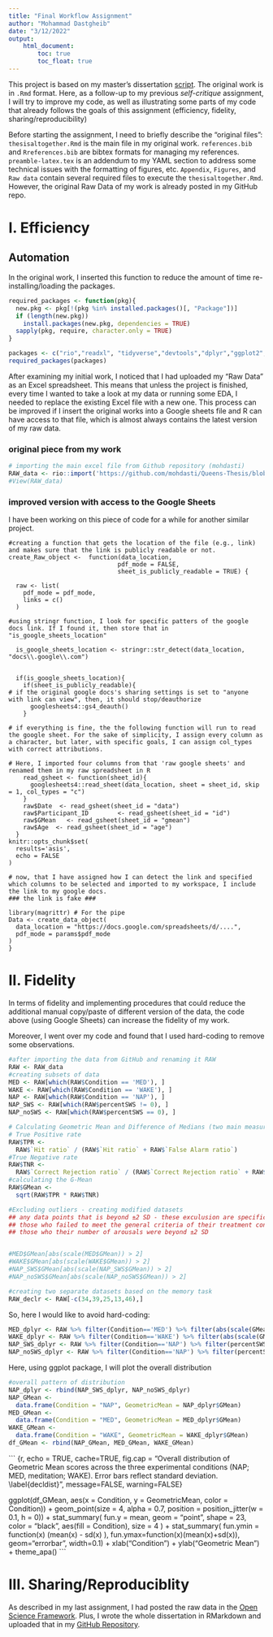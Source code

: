 ```yaml
---
title: "Final Workflow Assignment"
author: "Mohammad Dastgheib"
date: "3/12/2022"
output:
    html_document:
        toc: true
        toc_float: true
---
```


This project is based on my master's dissertation [script](https://github.com/mohdasti/PSYC259_Final_Workflow_Project/blob/main/thesisaltogether.Rmd). The original work is in `.Rmd` format. Here, as a follow-up to my previous *self-critique* assignment, I will try to improve my code, as well as illustrating some parts of my code that already follows the goals of this assignment (efficiency, fidelity, sharing/reproducibility)

Before starting the assignment, I need to briefly describe the "original files":
`thesisaltogether.Rmd` is the main file in my original work. `references.bib` and `Rreferences.bib` are bibtex formats for managing my references. `preamble-latex.tex` is an addendum to my YAML section to address some technical issues with the formatting of figures, etc. `Appendix`, `Figures`, and `Raw data` contain several required files to execute the `thesisaltogether.Rmd`. However, the original Raw Data of my work is already posted in my GitHub repo.


# I. Efficiency

## Automation

In the original work, I inserted this function to reduce the amount of time re-installing/loading the packages.

```r
required_packages <- function(pkg){
  new.pkg <- pkg[!(pkg %in% installed.packages()[, "Package"])]
  if (length(new.pkg)) 
    install.packages(new.pkg, dependencies = TRUE)
  sapply(pkg, require, character.only = TRUE)
}

packages <- c("rio","readxl", "tidyverse","devtools","dplyr","ggplot2","magrittr","Hmisc","psycho","lmerTest","rstanarm","jtools","bayesplot","corrplot", "tidyverse")
required_packages(packages)
```


After examining my initial work, I noticed that I had uploaded my "Raw Data" as an Excel spreadsheet. This means that unless the project is finished, every time I wanted to take a look at my data or running some EDA, I needed to replace the existing Excel file with a new one. This process can be improved if I insert the original works into a Google sheets file and R can have access to that file, which is almost always contains the latest version of my raw data.

### original piece from my work

```r
# importing the main excel file from Github repository (mohdasti)
RAW_data <- rio::import('https://github.com/mohdasti/Queens-Thesis/blob/master/Raw%20data/RAW_data.xlsx?raw=true', na="N/A")
#View(RAW_data)
```

### improved version with access to the Google Sheets

I have been working on this piece of code for a while for another similar project.



```{}
#creating a function that gets the location of the file (e.g., link) and makes sure that the link is publicly readable or not.
create_Raw_object <-  function(data_location,
                              pdf_mode = FALSE,
                              sheet_is_publicly_readable = TRUE) {

  raw <- list(
    pdf_mode = pdf_mode,
    links = c()
  )

#using stringr function, I look for specific patters of the google docs link. If I found it, then store that in "is_google_sheets_location"

  is_google_sheets_location <- stringr::str_detect(data_location, "docs\\.google\\.com")

  
  if(is_google_sheets_location){
    if(sheet_is_publicly_readable){
# if the original google docs's sharing settings is set to "anyone with link can view", then, it should stop/deauthorize
      googlesheets4::gs4_deauth()
    }
      
# if everything is fine, the the following function will run to read the google sheet. For the sake of simplicity, I assign every column as a character, but later, with specific goals, I can assign col_types with correct attributions.
      
# Here, I imported four columns from that 'raw google sheets' and renamed them in my raw spreadsheet in R      
    read_gsheet <- function(sheet_id){
      googlesheets4::read_sheet(data_location, sheet = sheet_id, skip = 1, col_types = "c")
    }
    raw$Date  <- read_gsheet(sheet_id = "data")
    raw$Participant_ID        <- read_gsheet(sheet_id = "id")
    raw$GMean   <- read_gsheet(sheet_id = "gmean")
    raw$Age  <- read_gsheet(sheet_id = "age")
  }
knitr::opts_chunk$set(
  results='asis',
  echo = FALSE
)

# now, that I have assigned how I can detect the link and specified which columns to be selected and imported to my workspace, I include the link to my google docs.
### the link is fake ###

library(magrittr) # For the pipe
Data <- create_data_object(
  data_location = "https://docs.google.com/spreadsheets/d/....",  
  pdf_mode = params$pdf_mode
)
}

```


# II. Fidelity

In terms of fidelity and implementing procedures that could reduce the additional manual copy/paste of different version of the data, the code above (using Google Sheets) can increase the fidelity of my work. 

Moreover, I went over my code and found that I used hard-coding to remove some observations.

```r
#after importing the data from GitHub and renaming it RAW
RAW <- RAW_data
#creating subsets of data 
MED <- RAW[which(RAW$Condition == 'MED'), ]
WAKE <- RAW[which(RAW$Condition == 'WAKE'), ]
NAP <- RAW[which(RAW$Condition == 'NAP'), ]
NAP_SWS <- RAW[which(RAW$percentSWS != 0), ]
NAP_noSWS <- RAW[which(RAW$percentSWS == 0), ]

# Calculating Geometric Mean and Difference of Medians (two main measures of performance for the declarative and non-declarative memory)
# True Positive rate
RAW$TPR <-
  RAW$`Hit ratio` / (RAW$`Hit ratio` + RAW$`False Alarm ratio`)
#True Negative rate
RAW$TNR <-
  RAW$`Correct Rejection ratio` / (RAW$`Correct Rejection ratio` + RAW$`Miss ratio`)
#calculating the G-Mean
RAW$GMean <- 
  sqrt(RAW$TPR * RAW$TNR)

#Excluding outliers - creating modified datasets
## any data points that is beyond ±2 SD - these exculusion are specific to each task (one participant may be excluded from declarative task (for being over ±2 SD), but its score for non-declarative memory may be used)
## those who failed to meet the general criteria of their treatment condition (i.e. falling asleep in MED)
## those who their number of arousals were beyond ±2 SD 


#MED$GMean[abs(scale(MED$GMean)) > 2]
#WAKE$GMean[abs(scale(WAKE$GMean)) > 2]
#NAP_SWS$GMean[abs(scale(NAP_SWS$GMean)) > 2]
#NAP_noSWS$GMean[abs(scale(NAP_noSWS$GMean)) > 2]

#creating two separate datasets based on the memory task
RAW_declr <- RAW[-c(34,39,25,13,46),]

```

So, here I would like to avoid hard-coding:

```r

MED_dplyr <- RAW %>% filter(Condition=='MED') %>% filter(abs(scale(GMean)) < 2)
WAKE_dplyr <- RAW %>% filter(Condition=='WAKE') %>% filter(abs(scale(GMean)) < 2)
NAP_SWS_dplyr <- RAW %>% filter(Condition=='NAP') %>% filter(percentSWS != 0) %>% filter(abs(scale(GMean)) < 2)
NAP_noSWS_dplyr <- RAW %>% filter(Condition=='NAP') %>% filter(percentSWS == 0) %>% filter(abs(scale(GMean)) < 2)

```


Here, using ggplot package, I will plot the overall distribution

``` r
#overall pattern of distribution
NAP_dplyr <- rbind(NAP_SWS_dplyr, NAP_noSWS_dplyr)
NAP_GMean <-
  data.frame(Condition = "NAP", GeometricMean = NAP_dplyr$GMean)
MED_GMean <-
  data.frame(Condition = "MED", GeometricMean = MED_dplyr$GMean)
WAKE_GMean <-
  data.frame(Condition = "WAKE", GeometricMean = WAKE_dplyr$GMean)
df_GMean <- rbind(NAP_GMean, MED_GMean, WAKE_GMean)
```

``` {r, echo = TRUE, cache=TRUE, fig.cap = "Overall distribution of Geometric Mean scores across the three experimental conditions (NAP; MED, meditation; WAKE).  Error bars reflect standard deviation. \\label{decldist}", message=FALSE, warning=FALSE}


ggplot(df_GMean, aes(x = Condition, y = GeometricMean, color = Condition)) +
  geom_point(size = 4,
             alpha = 0.7,
             position = position_jitter(w = 0.1, h = 0)) +
  stat_summary(
    fun.y = mean,
    geom = "point",
    shape = 23,
    color = "black",
    aes(fill = Condition),
    size = 4
  ) +
  stat_summary(
    fun.ymin = function(x)
      (mean(x) - sd(x)
      ),
    fun.ymax=function(x)(mean(x)+sd(x)),
    geom="errorbar", width=0.1) + xlab("Condition") + ylab("Geometric Mean") +
    theme_apa()
```


# III. Sharing/Reproduciblity

As described in my last assignment, I had posted the raw data in the [Open Science Framework](https://osf.io/45qx8/). Plus, I wrote the whole dissertation in RMarkdown and uploaded that in my [GitHub Repository](https://github.com/mohdasti/Queens-Thesis).